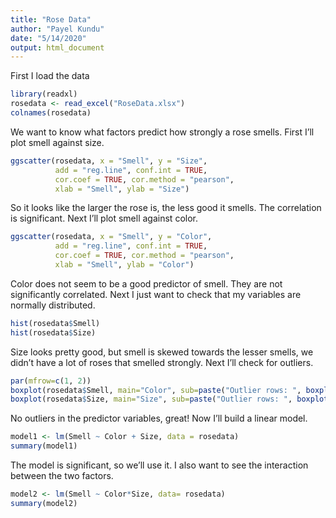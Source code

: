 ---
title: "Rose Data"
author: "Payel Kundu"
date: "5/14/2020"
output: html_document
---
First I load the data
```{r}
library(readxl)
rosedata <- read_excel("RoseData.xlsx")
colnames(rosedata)
```

We want to know what factors predict how strongly a rose smells. First I'll plot smell against size. 
```{r}
ggscatter(rosedata, x = "Smell", y = "Size", 
          add = "reg.line", conf.int = TRUE, 
          cor.coef = TRUE, cor.method = "pearson",
          xlab = "Smell", ylab = "Size")
```
So it looks like the larger the rose is, the less good it smells. The correlation is significant. Next I'll plot smell against color. 
```{r}
ggscatter(rosedata, x = "Smell", y = "Color", 
          add = "reg.line", conf.int = TRUE, 
          cor.coef = TRUE, cor.method = "pearson",
          xlab = "Smell", ylab = "Color")
```
Color does not seem to be a good predictor of smell. They are not significantly correlated. Next I just want to check that my variables are normally distributed. 
```{r}
hist(rosedata$Smell)
hist(rosedata$Size)
```
Size looks pretty good, but smell is skewed towards the lesser smells, we didn't have a lot of roses that smelled strongly. Next I'll check for outliers. 
```{r}
par(mfrow=c(1, 2))
boxplot(rosedata$Smell, main="Color", sub=paste("Outlier rows: ", boxplot.stats(rosedata$Color)$out))
boxplot(rosedata$Size, main="Size", sub=paste("Outlier rows: ", boxplot.stats(rosedata$Size)$out))
```
No outliers in the predictor variables, great! Now I'll build a linear model. 

```{r}
model1 <- lm(Smell ~ Color + Size, data = rosedata)
summary(model1)

```
The model is significant, so we'll use it. I also want to see the interaction between the two factors. 
```{r}
model2 <- lm(Smell ~ Color*Size, data= rosedata)
summary(model2)
```



